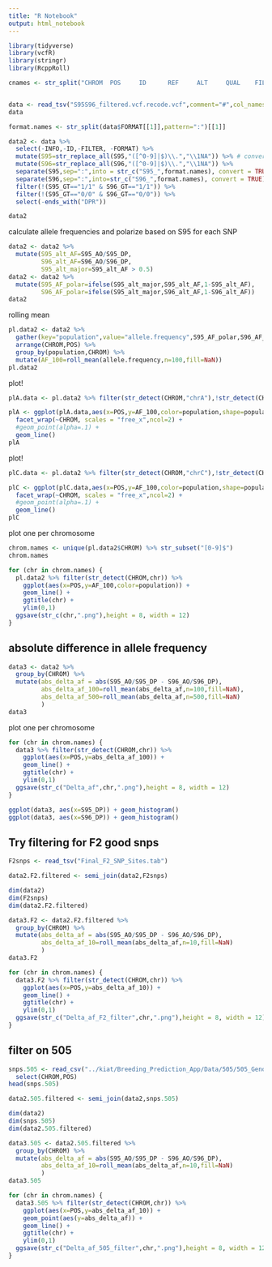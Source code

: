 ```yaml
---
title: "R Notebook"
output: html_notebook
---
```


```r
library(tidyverse)
library(vcfR)
library(stringr)
library(RcppRoll)
```

```r
cnames <- str_split("CHROM  POS     ID      REF     ALT     QUAL    FILTER  INFO    FORMAT  S95     S96",pattern=boundary("word"))[[1]]


data <- read_tsv("S95S96_filtered.vcf.recode.vcf",comment="#",col_names = cnames)
data
```

```r
format.names <- str_split(data$FORMAT[[1]],pattern=":")[[1]]

data2 <- data %>%
  select(-INFO,-ID,-FILTER, -FORMAT) %>%
  mutate(S95=str_replace_all(S95,"([^0-9]|$)\\.","\\1NA")) %>% # convert missing data "." into NA
  mutate(S96=str_replace_all(S96,"([^0-9]|$)\\.","\\1NA")) %>%
  separate(S95,sep=":",into = str_c("S95_",format.names), convert = TRUE) %>%
  separate(S96,sep=":",into=str_c("S96_",format.names), convert = TRUE) %>%
  filter(!(S95_GT=="1/1" & S96_GT=="1/1")) %>%
  filter(!(S95_GT=="0/0" & S96_GT=="0/0")) %>%
  select(-ends_with("DPR"))

data2
```



calculate allele frequencies and polarize based on S95
for each SNP 
```r
data2 <- data2 %>%
  mutate(S95_alt_AF=S95_AO/S95_DP,
         S96_alt_AF=S96_AO/S96_DP,
         S95_alt_major=S95_alt_AF > 0.5)
data2 <- data2 %>%
  mutate(S95_AF_polar=ifelse(S95_alt_major,S95_alt_AF,1-S95_alt_AF),
         S96_AF_polar=ifelse(S95_alt_major,S96_alt_AF,1-S96_alt_AF))
data2         
```

rolling mean
```r
pl.data2 <- data2 %>%
  gather(key="population",value="allele.frequency",S95_AF_polar,S96_AF_polar) %>%
  arrange(CHROM,POS) %>%
  group_by(population,CHROM) %>%
  mutate(AF_100=roll_mean(allele.frequency,n=100,fill=NaN))
pl.data2
```


plot!
```r
plA.data <- pl.data2 %>% filter(str_detect(CHROM,"chrA"),!str_detect(CHROM,"random")) 
```

```r
plA <- ggplot(plA.data,aes(x=POS,y=AF_100,color=population,shape=population)) +
  facet_wrap(~CHROM, scales = "free_x",ncol=2) +
  #geom_point(alpha=.1) +
  geom_line()
plA
```


plot!
```r
plC.data <- pl.data2 %>% filter(str_detect(CHROM,"chrC"),!str_detect(CHROM,"random")) 
```

```r
plC <- ggplot(plC.data,aes(x=POS,y=AF_100,color=population,shape=population)) +
  facet_wrap(~CHROM, scales = "free_x",ncol=2) +
  #geom_point(alpha=.1) +
  geom_line()
plC
```

plot one per chromosome
```r
chrom.names <- unique(pl.data2$CHROM) %>% str_subset("[0-9]$")
chrom.names
```

```r
for (chr in chrom.names) {
  pl.data2 %>% filter(str_detect(CHROM,chr)) %>%
    ggplot(aes(x=POS,y=AF_100,color=population)) +
    geom_line() +
    ggtitle(chr) +
    ylim(0,1)
  ggsave(str_c(chr,".png"),height = 8, width = 12)
}
```


## absolute difference in allele frequency

```r
data3 <- data2 %>%
  group_by(CHROM) %>%
  mutate(abs_delta_af = abs(S95_AO/S95_DP - S96_AO/S96_DP),
         abs_delta_af_100=roll_mean(abs_delta_af,n=100,fill=NaN),
         abs_delta_af_500=roll_mean(abs_delta_af,n=500,fill=NaN)
         )
data3
```

plot one per chromosome

```r
for (chr in chrom.names) {
  data3 %>% filter(str_detect(CHROM,chr)) %>%
    ggplot(aes(x=POS,y=abs_delta_af_100)) +
    geom_line() +
    ggtitle(chr) +
    ylim(0,1)
  ggsave(str_c("Delta_af",chr,".png"),height = 8, width = 12)
}
```

```r
ggplot(data3, aes(x=S95_DP)) + geom_histogram()
ggplot(data3, aes(x=S96_DP)) + geom_histogram()

```


## Try filtering for F2 good snps

```r
F2snps <- read_tsv("Final_F2_SNP_Sites.tab")
```

```r
data2.F2.filtered <- semi_join(data2,F2snps)

dim(data2)
dim(F2snps)
dim(data2.F2.filtered)
```

```r
data3.F2 <- data2.F2.filtered %>%
  group_by(CHROM) %>%
  mutate(abs_delta_af = abs(S95_AO/S95_DP - S96_AO/S96_DP),
         abs_delta_af_10=roll_mean(abs_delta_af,n=10,fill=NaN)
         )
data3.F2
```

```r
for (chr in chrom.names) {
  data3.F2 %>% filter(str_detect(CHROM,chr)) %>%
    ggplot(aes(x=POS,y=abs_delta_af_10)) +
    geom_line() +
    ggtitle(chr) +
    ylim(0,1)
  ggsave(str_c("Delta_af_F2_filter",chr,".png"),height = 8, width = 12)
}
```

## filter on 505

```r
snps.505 <- read_csv("../kiat/Breeding_Prediction_App/Data/505/505_Genotype_170K_SNPs.csv.gz") %>%
  select(CHROM,POS)
head(snps.505)
```

```r
data2.505.filtered <- semi_join(data2,snps.505)

dim(data2)
dim(snps.505)
dim(data2.505.filtered)
```

```r
data3.505 <- data2.505.filtered %>%
  group_by(CHROM) %>%
  mutate(abs_delta_af = abs(S95_AO/S95_DP - S96_AO/S96_DP),
         abs_delta_af_10=roll_mean(abs_delta_af,n=10,fill=NaN)
         )
data3.505
```

```r
for (chr in chrom.names) {
  data3.505 %>% filter(str_detect(CHROM,chr)) %>%
    ggplot(aes(x=POS,y=abs_delta_af_10)) +
    geom_point(aes(y=abs_delta_af)) +
    geom_line() +
    ggtitle(chr) +
    ylim(0,1)
  ggsave(str_c("Delta_af_505_filter",chr,".png"),height = 8, width = 12)
}
```